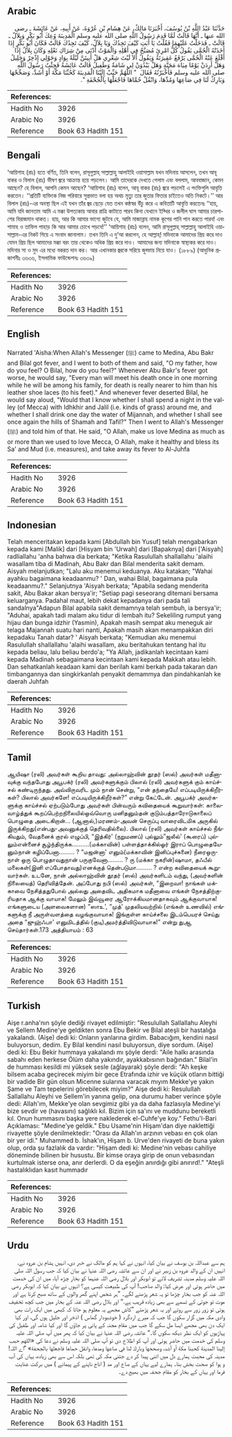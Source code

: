 ## Arabic


<div dir="rtl" lang="ar" style={{fontSize:'larger',backgroundColor:'#f8f9fa',padding:20}}>
حَدَّثَنَا عَبْدُ اللَّهِ بْنُ يُوسُفَ، أَخْبَرَنَا مَالِكٌ، عَنْ هِشَامِ بْنِ عُرْوَةَ، عَنْ أَبِيهِ، عَنْ عَائِشَةَ ـ رضى الله عنها ـ أَنَّهَا قَالَتْ لَمَّا قَدِمَ رَسُولُ اللَّهِ صلى الله عليه وسلم الْمَدِينَةَ وُعِكَ أَبُو بَكْرٍ وَبِلاَلٌ ـ قَالَتْ ـ فَدَخَلْتُ عَلَيْهِمَا فَقُلْتُ يَا أَبَتِ كَيْفَ تَجِدُكَ وَيَا بِلاَلُ، كَيْفَ تَجِدُكَ قَالَتْ فَكَانَ أَبُو بَكْرٍ إِذَا أَخَذَتْهُ الْحُمَّى يَقُولُ كُلُّ امْرِئٍ مُصَبَّحٌ فِي أَهْلِهِ وَالْمَوْتُ أَدْنَى مِنْ شِرَاكِ نَعْلِهِ وَكَانَ بِلاَلٌ إِذَا أَقْلَعَ عَنْهُ الْحُمَّى يَرْفَعُ عَقِيرَتَهُ وَيَقُولُ أَلاَ لَيْتَ شِعْرِي هَلْ أَبِيتَنَّ لَيْلَةً بِوَادٍ وَحَوْلِي إِذْخِرٌ وَجَلِيلُ وَهَلْ أَرِدَنْ يَوْمًا مِيَاهَ مَجَنَّةٍ وَهَلْ يَبْدُوَنْ لِي شَامَةٌ وَطَفِيلُ قَالَتْ عَائِشَةُ فَجِئْتُ رَسُولَ اللَّهِ صلى الله عليه وسلم فَأَخْبَرْتُهُ فَقَالَ ‏ "‏ اللَّهُمَّ حَبِّبْ إِلَيْنَا الْمَدِينَةَ كَحُبِّنَا مَكَّةَ أَوْ أَشَدَّ، وَصَحِّحْهَا وَبَارِكْ لَنَا فِي صَاعِهَا وَمُدِّهَا، وَانْقُلْ حُمَّاهَا فَاجْعَلْهَا بِالْجُحْفَةِ ‏"‏‏.‏
</div>
<div style={{backgroundColor:'#f8f9fa',padding:20, marginBottom: 10}}><table> <thead> <tr> <th>References:</th> <th></th> </tr> </thead> <tbody><tr><td>Hadith No</td><td>3926</td></tr><tr><td>Arabic No</td><td>3926</td></tr><tr><td>Reference</td><td>Book 63 Hadith 151</td></tr></tbody></table></div>

## Bengali


<div dir="ltr" lang="bn" style={{fontSize:'larger',backgroundColor:'#f8f9fa',padding:20}}>
‘আয়িশাহ (রাঃ) হতে বর্ণিত, তিনি বলেন, রাসূলুল্লাহ্ সাল্লাল্লাহু আলাইহি ওয়াসাল্লাম যখন মদিনায় আসলেন, তখন আবূ বাকর ও বিলাল (রাঃ) ভীষণ জ্বরে আক্রান্ত হয়ে পড়লেন। আমি তাদেরকে দেখতে গেলাম এবং বললাম, আববাজান, কেমন আছেন? হে বিলাল, আপনি কেমন আছেন? ‘আয়িশাহ (রাঃ) বলেন, আবূ বাকর (রাঃ) জ্বরে পড়লেই এ পংক্তিগুলি আবৃত্তি করতেন। ‘‘প্রতিটি ব্যক্তিকে নিজ পরিবারে সুপ্রভাত বলা হয় অথচ মৃত্যু তার জুতার ফিতার চাইতেও অতি নিকটে।’’ আর বিলাল (রাঃ)-এর অবস্থা ছিল এই যখন তাঁর জ্বর ছেড়ে যেত তখন কন্ঠস্বর উঁচু করে এ কবিতাটি আবৃত্তি করতেনঃ ‘‘হায়, আমি যদি জানতাম আমি এ মক্কা উপত্যকায় আবার রাত্রি কাটাতে পারব কিনা যেখানে ইয্খির ও জলীল ঘাস আমার চারপাশের বিরাজমান থাকত। হায়, আর কি আমার ভাগ্যে জুটবে যে, আমি মাজান্নাহ নামক কূপের পানি পান করতে পারব! এবং শামাহ ও তাফিল পাহাড় কি আর আমার চোখে পড়বে!’’ ‘আয়িশাহ (রাঃ) বলেন, আমি রাসূলুল্লাহ্ সাল্লাল্লাহু আলাইহি ওয়াসাল্লাম-এর নিকট গিয়ে এ সংবাদ জানালাম। তখন তিনি এ দু’আ করলেন, হে আল্লাহ্! মদিনাকে আমাদের প্রিয় করে দাও যেমন প্রিয় ছিল আমাদের মক্কা বরং তার থেকেও অধিক প্রিয় করে দাও। আমাদের জন্য মদিনাকে স্বাস্থ্যকর করে দাও। মদিনার সা ও মুদ এর মধ্যে বকরত দান কর। আর এখানকার জ্বরকে সরিয়ে জুহ্ফায় নিয়ে যাও। (১৮৮৯) (আধুনিক প্রকাশনীঃ ৩৬৩৬, ইসলামিক ফাউন্ডেশনঃ ৩৬৩৯)
</div>
<div style={{backgroundColor:'#f8f9fa',padding:20, marginBottom: 10}}><table> <thead> <tr> <th>References:</th> <th></th> </tr> </thead> <tbody><tr><td>Hadith No</td><td>3926</td></tr><tr><td>Arabic No</td><td>3926</td></tr><tr><td>Reference</td><td>Book 63 Hadith 151</td></tr></tbody></table></div>

## English


<div dir="ltr" lang="en" style={{fontSize:'larger',backgroundColor:'#f8f9fa',padding:20}}>
Narrated 'Aisha:When Allah's Messenger (ﷺ) came to Medina, Abu Bakr and Bilal got fever, and I went to both of them and said, "O my father, how do you feel? O Bilal, how do you feel?" Whenever Abu Bakr's fever got worse, he would say, "Every man will meet his death once in one morning while he will be among his family, for death is really nearer to him than his leather shoe laces (to his feet)." And whenever fever deserted Bilal, he would say aloud, "Would that I know whether I shall spend a night in the valley (of Mecca) with Idhkhir and Jalil (i.e. kinds of grass) around me, and whether I shall drink one day the water of Mijannah, and whether I shall see once again the hills of Shamah and Tafil?" Then I went to Allah's Messenger (ﷺ) and told him of that. He said, "O Allah, make us love Medina as much as or more than we used to love Mecca, O Allah, make it healthy and bless its Sa' and Mud (i.e. measures), and take away its fever to Al-Juhfa
</div>
<div style={{backgroundColor:'#f8f9fa',padding:20, marginBottom: 10}}><table> <thead> <tr> <th>References:</th> <th></th> </tr> </thead> <tbody><tr><td>Hadith No</td><td>3926</td></tr><tr><td>Arabic No</td><td>3926</td></tr><tr><td>Reference</td><td>Book 63 Hadith 151</td></tr></tbody></table></div>

## Indonesian


<div dir="ltr" lang="id" style={{fontSize:'larger',backgroundColor:'#f8f9fa',padding:20}}>
Telah menceritakan kepada kami [Abdullah bin Yusuf] telah mengabarkan kepada kami [Malik] dari [Hisyam bin 'Urwah] dari [Bapaknya] dari ['Aisyah] radliallahu 'anha bahwa dia berkata; "Ketika Rasulullah shallallahu 'alaihi wasallam tiba di Madinah, Abu Bakr dan Bilal menderita sakit demam. Aisyah melanjutkan; "Lalu aku menemui keduanya. Aku katakan; "Wahai ayahku bagaimana keadaanmu? ' Dan, wahai Bilal, bagaimana pula keadaanmu?." Selanjutnya 'Aisyah berkata; "Apabila sedang menderita sakit, Abu Bakar akan bersya'ir; "Setiap pagi seseorang ditemani bersama keluarganya. Padahal maut, lebih dekat kepadanya dari pada tali sandalnya"Adapun Bilal apabila sakit demamnya telah sembuh, ia bersya'ir; "Aduhai, apakah tadi malam aku tidur di lembah itu? Sekeliling rumput yang hijau dan bunga idzhir (Yasmin), Apakah masih sempat aku meneguk air telaga Majannah suatu hari nanti, Apakah masih akan menampakkan diri kepadaku Tanah datar? ' Aisyah berkata; "Kemudian aku menemui Rasulullah shallallahu 'alaihi wasallam, aku beritahukan tentang hal itu kepada beliau, lalu beliau berdo'a; "Ya Allah, jadikanlah kecintaan kami kepada Madinah sebagaimana kecintaan kami kepada Makkah atau lebih. Dan sehatkanlah keadaan kami dan berilah kami berkah pada takaran dan timbangannya dan singkirkanlah penyakit demammya dan pindahkanlah ke daerah Juhfah
</div>
<div style={{backgroundColor:'#f8f9fa',padding:20, marginBottom: 10}}><table> <thead> <tr> <th>References:</th> <th></th> </tr> </thead> <tbody><tr><td>Hadith No</td><td>3926</td></tr><tr><td>Arabic No</td><td>3926</td></tr><tr><td>Reference</td><td>Book 63 Hadith 151</td></tr></tbody></table></div>

## Tamil


<div dir="ltr" lang="ta" style={{fontSize:'larger',backgroundColor:'#f8f9fa',padding:20}}>
ஆயிஷா (ரலி) அவர்கள் கூறிய தாவது: அல்லாஹ்வின் தூதர் (ஸல்) அவர்கள் மதீனாவுக்கு வந்தபோது அபூபக்ர் (ரலி) அவர்களுக்கும் பிலால் (ரலி) அவர்களுக் கும் காய்ச்சல் கண்டிருந்தது. அவ்விருவரிட மும் நான் சென்று, “என் தந்தையே! எப்படியிருக்கிறீர்கள்? பிலால் அவர்களே! எப்படியிருக்கிறீர்கள்?” என்று கேட்டேன். அபூபக்ர் அவர்களுக்கு காய்ச்சல் ஏற்படும்போது அவர்கள் பின்வரும் கவிதையைக் கூறுவார்கள்: காலைவாழ்த்துக் கூறப்பெற்றநிலையில்ஒவ்வொரு மனிதனும்தன் குடும்பத்தாரோடுகாலைப் பொழுதை அடைகிறான்... (ஆனால்,)மரணம்-அவன் செருப்பு வாரைவிடமிக அருகில் இருக்கிறது(என்பது-அவனுக்குத் தெரிவதில்லை). பிலால் (ரலி) அவர்கள் காய்ச்சல் நீங்கியதும், வேதனைக் குரல் எழுப்பி, “இத்கிர்' (நறுமணப்) புல்லும்”ஜலீல்' (கூரைப்) புல்லும்என்னைச் சூழ்ந்திருக்க..........(மக்காவின்) பள்ளத்தாக்கில்ஓர் இராப் பொழுதையேனும்நான் கழிப்பேனா......... ? “மஜன்னா' எனும்(மக்காவின் இனிப்புச்சுனை) நீரைஒருநாள் ஒரு பொழுதாவதுநான் பருகுவேனா......... ? ரு (மக்கா நகரின்)ஷாமா, தஃபீல் மலைகள்(இனி எப்போதாவது)எனக்குத் தென்படுமா......... ? என்ற கவிதையைக் கூறுவார்கள். உடனே, நான் அல்லாஹ்வின் தூதர் (ஸல்) அவர்களிடம் வந்து, (அவர்களின் நிலையைத்) தெரிவித்தேன். அப்போது நபி (ஸல்) அவர்கள், “இறைவா! நாங்கள் மக்காவை நேசித்ததுபோல் அல்லது அதைவிட அதிகமாக மதீனாவை எங்கள் நேசத்திற்குரியதாக ஆக்கு வாயாக! மேலும் இவ்வூரை ஆரோக்கியமானதாகவும் ஆக்குவாயாக! எங்களுடைய (அளவைகளான) “ஸாஉ', “முத்' முதலியவற்றில் (எங்கள் உணவில்) எங்களுக்கு நீ அருள்வளத்தை வழங்குவாயாக! இங்குள்ள காய்ச்சலை இடம்பெயரச் செய்து அதை “ஜுஹ்ஃபா' எனுமிடத்தில் (குடி)அமர்த்திவிடுவாயாக!” என்று துஆ செய்தார்கள்.173 அத்தியாயம் : 63
</div>
<div style={{backgroundColor:'#f8f9fa',padding:20, marginBottom: 10}}><table> <thead> <tr> <th>References:</th> <th></th> </tr> </thead> <tbody><tr><td>Hadith No</td><td>3926</td></tr><tr><td>Arabic No</td><td>3926</td></tr><tr><td>Reference</td><td>Book 63 Hadith 151</td></tr></tbody></table></div>

## Turkish


<div dir="ltr" lang="tr" style={{fontSize:'larger',backgroundColor:'#f8f9fa',padding:20}}>
Aişe r.anha'nın şöyle dediği rivayet edilmiştir: "Resulullah Sallallahu Aleyhi ve Sellem Medine'ye geldikten sonra Ebu Bekir ve Bilal ateşli bir hastalığa yakalandı. (Aişe) dedi ki: Onların yanlarına girdim. Babacığım, kendini nasıl buluyorsun, dedim. Ey Bilal kendini nasıl buluyorsun, diye sordum. (Aişe) dedi ki: Ebu Bekir hummaya yakalandı mı şöyle derdi: "Aile halkı arasında sabahı eden herkese Ölüm daha yakındır, ayakkabısının bağından." Bilal'in de humması kesildi mi yüksek sesle (ağlayarak) şöyle derdi: "Ah keşke bilsem acaba geçirecek miyim bir gece Etrafında izhir ve küçük otların bittiği bir vadide Bir gün olsun Micenne sularına varacak mıyım Mekke'ye yakın Şame ve Tam tepelerini görebilecek miyim?" Aişe dedi ki: Resulullah Sallallahu Aleyhi ve Sellem'in yanına gelip, ona durumu haber verince şöyle dedi: Allah'ım, Mekke'ye olan sevgimiz gibi ya da daha fazlasıyla Medine'yi bize sevdir ve (havasını) sağlıklı kıl. Bizim için sa'ını ve muddunu bereketli kıl. Onun hummasını başka yere naklederek el-Cuhfe'ye koy." Fethu'l-Bari Açıklaması: "Medine'ye geldik." Ebu Usame'nin Hişam'dan diye naklettiği rivayette şöyle denilmektedir: "Orası da Allah'ın arzının vebası en çok olan bir yer idi." Muhammed b. İshak'ın, Hişam b. Urve'den rivayeti de buna yakın olup, orda şu fazlalık da vardır: "Hişam dedi ki: Medine'nin vebası cahiliye döneminde bilinen bir husustu. Bir kimse oraya girip de onun vebasından kurtulmak isterse ona, anır derlerdi. O da eşeğin anırdığı gibi anırırd!." "Ateşli hastalıklıdan kasıt hummadır
</div>
<div style={{backgroundColor:'#f8f9fa',padding:20, marginBottom: 10}}><table> <thead> <tr> <th>References:</th> <th></th> </tr> </thead> <tbody><tr><td>Hadith No</td><td>3926</td></tr><tr><td>Arabic No</td><td>3926</td></tr><tr><td>Reference</td><td>Book 63 Hadith 151</td></tr></tbody></table></div>

## Urdu


<div dir="rtl" lang="ur" style={{fontSize:'larger',backgroundColor:'#f8f9fa',padding:20}}>
ہم سے عبداللہ بن یوسف نے بیان کیا، انہوں نے کہا ہم کو مالک نے خبر دی، انہیں ہشام بن عروہ نے، انہیں ان کے والد عروہ بن زبیر نے اور ان سے عائشہ رضی اللہ عنہا نے بیان کیا کہ جب رسول اللہ صلی اللہ علیہ وسلم مدینہ تشریف لائے تو ابوبکر اور بلال رضی اللہ عنہما کو بخار چڑھ آیا، میں ان کی خدمت میں حاضر ہوئی اور عرض کیا: والد صاحب! آپ کی طبیعت کیسی ہے؟ انہوں نے بیان کیا کہ ابوبکر رضی اللہ عنہ کو جب بخار چڑھا تو یہ شعر پڑھنے لگے۔ ”ہر شخص اپنے گھر والوں کے ساتھ صبح کرتا ہے اور موت تو جوتی کے تسمے سے بھی زیادہ قریب ہے.“ اور بلال رضی اللہ عنہ کے بخار میں جب کچھ تخفیف ہوتی تو زور زور سے روتے اور یہ شعر پڑھتے ”کاش مجھے یہ معلوم ہو جاتا کہ کبھی میں ایک رات بھی وادی مکہ میں گزار سکوں گا جب کہ میرے اردگرد ( خوشبودار گھاس ) اذخر اور جلیل ہوں گی، اور کیا ایک دن بھی مجھے ایسا مل سکے گا جب میں مقام مجنہ کے پانی پر جاؤں گا اور کیا شامہ اور طفیل کی پہاڑیوں کو ایک نظر دیکھ سکوں گا۔“ عائشہ رضی اللہ عنہا نے بیان کیا کہ پھر میں آپ صلی اللہ علیہ وسلم کی خدمت میں حاضر ہوئی اور آپ کو اطلاع دی تو آپ صلی اللہ علیہ وسلم نے دعا کی «اللهم حبب إلينا المدينة كحبنا مكة أو أشد،‏‏‏‏ وصححها وبارك لنا في صاعها ومدها،‏‏‏‏ وانقل حماها فاجعلها بالجحفة» ”اے اللہ! مدینہ کی محبت ہمارے دل میں اتنی پیدا کر دے جتنی مکہ کی تھی بلکہ اس سے بھی زیادہ، یہاں کی آب و ہوا کو صحت بخش بنا۔ ہمارے لیے یہاں کے صاع اور مد ( اناج ناپنے کے پیمانے ) میں برکت عنایت فرما اور یہاں کے بخار کو مقام جحفہ میں بھیج دے۔
</div>
<div style={{backgroundColor:'#f8f9fa',padding:20, marginBottom: 10}}><table> <thead> <tr> <th>References:</th> <th></th> </tr> </thead> <tbody><tr><td>Hadith No</td><td>3926</td></tr><tr><td>Arabic No</td><td>3926</td></tr><tr><td>Reference</td><td>Book 63 Hadith 151</td></tr></tbody></table></div>
